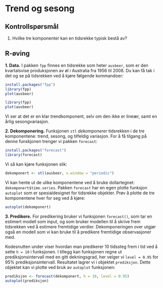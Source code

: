 # Trend og sesong {#trend-og-sesong}

## Kontrollspørsmål

1. Hvilke tre komponenter kan en tidsrekke typisk bestå av?

## R-øving

**1. Data.** I pakken `fpp` finnes en tidsrekke som heter `ausbeer`, som er den kvartalsvise produksjonen av øl i Australia fra 1956 til 2008. Du kan få tak i det og se på tidsrekken ved å kjøre følgende  kommandoer:

```r
install.packages("fpp")
library(fpp)
plot(ausbeer)
```

```r
library(fpp)
plot(ausbeer)
```

Vi ser at det er en klar trendkomponent, selv om den ikke er lineær, samt en årlig sesongvariasjon.


**2. Dekomponering.** Funksjonen `stl`  *dekomponerer* tidsrekken i de tre komponentene: trend, sesong, og tilfeldig variasjon. For å få tilgang på denne funskjonen trenger vi pakken `forecast`:


```r
install.packages("forecast")
library(forecast)
```

Vi så kan kjøre funksjonen slik:

```r
dekomponert <- stl(ausbeer, s.window = "periodic")
```

Vi kan hente ut de ulike komponentene ved å bruke dollartegnet: `dekomponert$time.series`. Pakken `forecast` har en egen plotte funksjon `autoplot` som er spesialdesignet for tidsrekke objekter. Prøv å plotte de tre komponentene hver for seg ved å kjøre:

```r
autoplot(dekomponert)
```

**3. Predikere.** For predikering bruker vi funksjonen `forecast()`, som tar en estimert modell som input, og som bruker modellen til å skrive frem tidsrekken ved å estimere fremtidige verdier. Dekomponeringen over utgjør også en modell som vi kan bruke til å predikere fremtidige observasjoner med.  

Kodesnutten under viser hvordan man predikerer $10$ tidssteg frem i tid ved å sette `h = 10` i funksjonen. I tillegg kan funksjonen regne ut prediksjonsintervall med en gitt dekningsgrad, her velger vi `level = 0.95` for $95\%$ prediksjonsintervall. Resultatet lagrer vi i objektet `prediksjon`. Dette objektet kan vi plotte ved bruk av `autoplot` funksjonen:

```r
prediksjon <- forecast(dekomponert, h = 10, level = 0.95)
autoplot(prediksjon)
```


